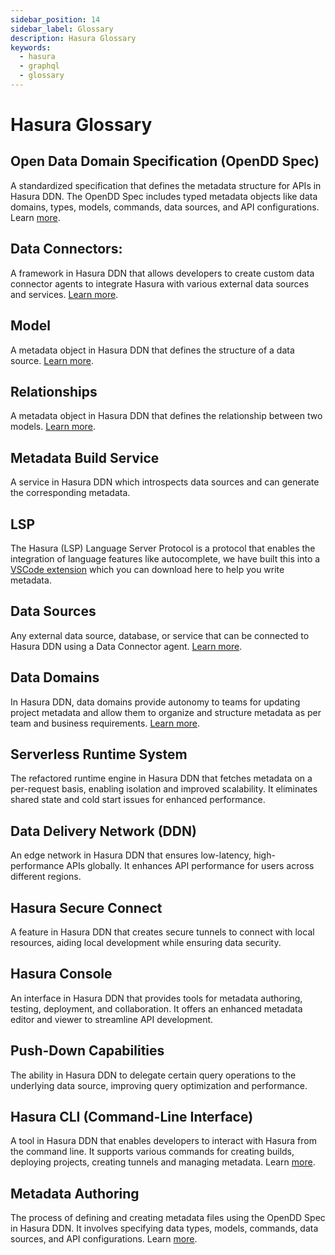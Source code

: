 ```yaml
---
sidebar_position: 14
sidebar_label: Glossary
description: Hasura Glossary
keywords:
  - hasura
  - graphql
  - glossary
---
```


# Hasura Glossary

## Open Data Domain Specification (OpenDD Spec)
A standardized specification that defines the metadata structure for APIs in Hasura DDN. The OpenDD Spec includes typed
metadata objects like data domains, types, models, commands, data sources, and API configurations. Learn
[more](/data-domain-modeling/overview.mdx).

## Data Connectors:
A framework in Hasura DDN that allows developers to create custom data connector agents to integrate Hasura with
various external data sources and services. [Learn more](/native-data-connectors/overview.mdx).

## Model
A metadata object in Hasura DDN that defines the structure of a data source.
[Learn more](/data-domain-modeling/models.mdx).

## Relationships
A metadata object in Hasura DDN that defines the relationship between two models.
[Learn more](/data-domain-modeling/relationships.mdx).

## Metadata Build Service
A service in Hasura DDN which introspects data sources and can generate the corresponding metadata.

## LSP
The Hasura (LSP) Language Server Protocol is a protocol that enables the integration of language features like
autocomplete, we have built this into a
[VSCode extension](https://marketplace.visualstudio.com/items?itemName=HasuraHQ.hasura) which you can download here to
help you write metadata.

## Data Sources
Any external data source, database, or service that can be connected to Hasura DDN using a Data Connector agent.
[Learn more](/data-domain-modeling/data-source.mdx).

## Data Domains
In Hasura DDN, data domains provide autonomy to teams for updating project metadata and allow them to organize and
structure metadata as per team and business requirements. [Learn more](/data-domain-modeling/overview.mdx).

## Serverless Runtime System
The refactored runtime engine in Hasura DDN that fetches metadata on a per-request basis, enabling isolation and
improved scalability. It eliminates shared state and cold start issues for enhanced performance.

## Data Delivery Network (DDN)
An edge network in Hasura DDN that ensures low-latency, high-performance APIs globally. It enhances API performance
for users across different regions.

## Hasura Secure Connect
A feature in Hasura DDN that creates secure tunnels to connect with local resources, aiding local development while
ensuring data security.

## Hasura Console
An interface in Hasura DDN that provides tools for metadata authoring, testing, deployment, and collaboration. It
offers an enhanced metadata editor and viewer to streamline API development.

## Push-Down Capabilities
The ability in Hasura DDN to delegate certain query operations to the underlying data source, improving query
optimization and performance.

## Hasura CLI (Command-Line Interface)
A tool in Hasura DDN that enables developers to interact with Hasura from the command line. It supports various
commands for creating builds, deploying projects, creating tunnels and managing metadata. Learn [more](/ci-cd/hasura-cli.mdx).

## Metadata Authoring
The process of defining and creating metadata files using the OpenDD Spec in Hasura DDN. It involves specifying data
types, models, commands, data sources, and API configurations. Learn [more](/data-domain-modeling/overview.mdx).

[//]: # (## Edge Caching)
[//]: # (A caching mechanism in Hasura DDN that caches frequently accessed data at the edge of the network, reducing latency)
[//]: # (and improving response times for end-users.)

[//]: # (## .hml)

[//]: # (## Plugins)
[//]: # (A mechanism in Hasura DDN that allows developers to extend the functionality of Hasura by adding custom logic to the)
[//]: # (GraphQL engine. Plugins can be used to add custom authentication, authorization, and other custom logic.)

[//]: # (## Metadata Modules)
[//]: # (A mechanism in Hasura DDN that allows metadata to be organized into typed JSON files within collections, enhancing)
[//]: # (the organization, version control, and collaboration abilities of metadata.)
